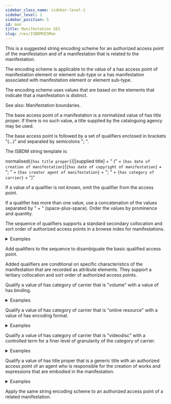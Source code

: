 ```yaml
---
sidebar_class_name: sidebar-level-1
sidebar_level: 1
sidebar_position: 5
id: man
title: Manifestation SES
slug: /ves/ISBDMSESMan
---
```


<div className="guid">

This is a suggested string encoding scheme for an authorized access point of the manifestation and of a manifestation that is related to the manifestation.

The encoding scheme is applicable to the value of a <InLink href="/docs/relationships/1234">has access point of manifestation</InLink> element or element sub-type or a <InLink href="/docs/relationships/1003">has manifestation associated with manifestation</InLink> element or element sub-type.

</div>

<div className="guid">

The encoding scheme uses values that are based on the elements that indicate that a manifestation is distinct.

See also: <InLink href="/docs/assess/index#p022">Manifestation boundaries</InLink>.

</div>

<div className="guid">

The base access point of a manifestation is a normalized value of <InLink href="/docs/relationships/1038">has title proper</InLink>. If there is no such value, a title supplied by the cataloguing agency may be used.

The base access point is followed by a set of qualifiers enclosed in brackets "(...)" and separated by semicolons "; ".

The ISBDM string template is:

normalised(`{has title proper}`)|[supplied title] + " (" + `{has date of creation of manifestation}`|`{has date of copyright of manifestation}` + "; " + `{has creator agent of manifestation}` + "; " + `{has category of carrier}` + ")"

If a value of a qualifier is not known, omit the qualifier from the access point.

If a qualifier has more than one value, use a concatenation of the values separated by " + " (space-plus-space). Order the values by prominence and quantity.

The sequence of qualifiers supports a standard secondary collocation and sort order of authorized access points in a browse index for manifestations.

<details>
  <summary>Examples</summary>

  | Relation | Example |
  |----------|----------|
  | has authorized access point of manifestation | "Desserte rouge 1908 (1993; Editions du Centre Pompidou; sheet)" |

  *Full example*: <InLink href="/docs/fullex/fx044">Desserte rouge 1908 (1993; Editions du Centre Pompidou; sheet)</InLink>

  ---

  | Relation | Example |
  |----------|----------|
  | has authorized access point of manifestation | "Corso delli fiumi Drino, e Boiana nella Dalmatia (1688; fletë)" |

  *Full example*: <InLink href="/docs/fullex/fx074">Corso delli fiumi Drino, e Boiana nella Dalmatia (1688; fletë)</InLink>. The publisher is not known

  ---

  | Relation | Example |
  |----------|----------|
  | has authorized access point of manifestation | "Съкровищница (2018; Народна библиотека "Св. св. Кирил и Методий"; том + компютърен диск)" |

  *Full example*: <InLink href="/docs/fullex/fx075">Съкровищница (2018; Народна библиотека "Св. св. Кирил и Методий"; том + компютърен диск)</InLink>. The manifestation has sub-units that have different categories of carrier

</details>
</div>

<div className="guid">

Add qualifiers to the sequence to disambiguate the basic qualified access point.

Added qualifiers are conditional on specific characteristics of the manifestation that are recorded as attribute elements. They support a tertiary collocation and sort order of authorized access points.

</div>

<div className="guid">

Qualify a value of <InLink href="/docs/attributes/1022">has category of carrier</InLink> that is "volume" with a value of <InLink href="/docs/attributes/1241">has binding</InLink>.

<details>
  <summary>Examples</summary>

  | Relation | Example |
  |----------|----------|
  | has authorized access point of manifestation | "Paris apartment (2022; HarperCollinsPublishers; volume; case binding)" |

  *Full example*: <InLink href="/docs/fullex/fx001">Paris apartment (2022; HarperCollinsPublishers; volume; case binding)</InLink>

  ---

  | Relation | Example |
  |----------|----------|
  | has authorized access point of manifestation | "Biographical dictionary of Scottish women (2007; Edinburgh University Press; volume; perfect binding)" |

  *Full example*: <InLink href="/docs/fullex/fx085">Biographical dictionary of Scottish women (2007; Edinburgh University Press; volume; perfect binding)</InLink>

</details>
</div>

<div className="guid">

Qualify a value of <InLink href="/docs/attributes/1022">has category of carrier</InLink> that is "online resource" with a value of <InLink href="/docs/attributes/1289">has encoding format</InLink>.

<details>
  <summary>Examples</summary>

  | Relation | Example |
  |----------|----------|
  | has authorized access point of manifestation | "Emma (1994; Project Gutenberg; online resource; plain text format)" |
  | has alternate manifestation | "Emma (1994; Project Gutenberg; online resource; HTML format)" |
  | has alternate manifestation | "Emma (1994; Project Gutenberg; online resource; EPUB3 format)" |
  | has alternate manifestation | "Emma (1994; Project Gutenberg; online resource; EPUB format)" |
  | has alternate manifestation | "Emma (1994; Project Gutenberg; online resource; Kindle format)" |

  *Full example*: <InLink href="/docs/fullex/fx046">Emma (1994; Project Gutenberg; online resource; plain text format)</InLink>

</details>
</div>

<div className="guid">

Qualify a value of <InLink href="/docs/attributes/1022">has category of carrier</InLink> that is "videodisc" with a controlled term for a finer level of granularity of the category of carrier.

<details>
  <summary>Examples</summary>

  | Relation | Example |
  |----------|----------|
  | has authorized access point of manifestation | "Einstein on the beach (2016; Opus Arte; videodisc; DVD)" |
  | has alternate manifestation | "Einstein on the beach (2016; Opus Arte; videodisc; BD)" |

  *Full example*: <InLink href="/docs/fullex/fx010">Einstein on the beach (2016; Opus Arte; videodisc; DVD)</InLink>

</details>
</div>

<div className="guid">

Qualify a value of <InLink href="/docs/relationships/1038">has title proper</InLink> that is a generic title with an authorized access point of an agent who is responsible for the creation of works and expressions that are embodied in the manifestation.

<details>
  <summary>Examples</summary>

  | Relation | Example |
  |----------|----------|
  | has authorized access point of manifestation | "Summary records (Unesco. Executive Board. 215th session; 2022; Paris) (2023; Unesco Executive Board; svezak)" |

</details>
</div>

<div className="guid">

Apply the same string encoding scheme to an authorized access point of a related manifestation.

</div>
